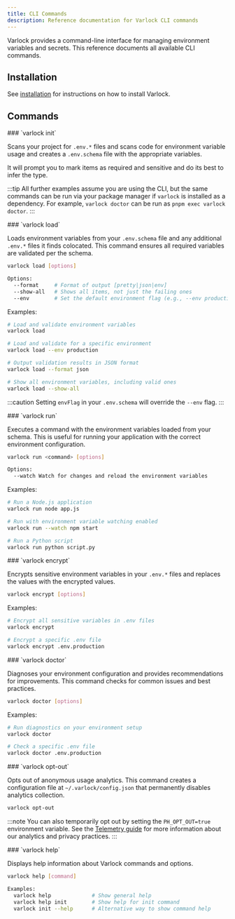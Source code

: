 ```yaml
---
title: CLI Commands
description: Reference documentation for Varlock CLI commands
---
```



Varlock provides a command-line interface for managing environment variables and secrets. This reference documents all available CLI commands.

## Installation

See [installation](/docs/getting-started/installation) for instructions on how to install Varlock.

## Commands

<div class="reference-docs">

<div>
### `varlock init`

<InitCommand />

Scans your project for `.env.*` files and scans code for environment variable usage and creates a `.env.schema` file with the appropriate variables.

It will prompt you to mark items as required and sensitive and do its best to infer the type.

:::tip
All further examples assume you are using the CLI, but the same commands can be run via your package manager if `varlock` is installed as a dependency. For example, `varlock doctor` can be run as `pnpm exec varlock doctor`.
:::
</div>

<div>
### `varlock load`

Loads environment variables from your `.env.schema` file and any additional `.env.*` files it finds colocated. This command ensures all required variables are validated per the schema.

```bash
varlock load [options]

Options:
  --format     # Format of output [pretty|json|env]
  --show-all   # Shows all items, not just the failing ones 
  --env        # Set the default environment flag (e.g., --env production)
```

Examples:
```bash
# Load and validate environment variables
varlock load

# Load and validate for a specific environment
varlock load --env production

# Output validation results in JSON format
varlock load --format json

# Show all environment variables, including valid ones
varlock load --show-all
```

:::caution
Setting `envFlag` in your `.env.schema` will override the `--env` flag.
:::

</div>

<div>
### `varlock run`

Executes a command with the environment variables loaded from your schema. This is useful for running your application with the correct environment configuration.

```bash
varlock run <command> [options]

Options:
  --watch Watch for changes and reload the environment variables
```

Examples:
```bash
# Run a Node.js application
varlock run node app.js

# Run with environment variable watching enabled
varlock run --watch npm start

# Run a Python script
varlock run python script.py
```

</div>

<div>
### `varlock encrypt`

Encrypts sensitive environment variables in your `.env.*` files and replaces the values with the encrypted values.

```bash
varlock encrypt [options]
```

Examples:
```bash
# Encrypt all sensitive variables in .env files
varlock encrypt

# Encrypt a specific .env file
varlock encrypt .env.production
```
</div>

<div>
### `varlock doctor`

Diagnoses your environment configuration and provides recommendations for improvements. This command checks for common issues and best practices.

```bash
varlock doctor [options]
```

Examples:
```bash
# Run diagnostics on your environment setup
varlock doctor

# Check a specific .env file
varlock doctor .env.production
```

</div>

<div>
### `varlock opt-out`

Opts out of anonymous usage analytics. This command creates a configuration file at `~/.varlock/config.json` that permanently disables analytics collection.

```bash
varlock opt-out
```

:::note
You can also temporarily opt out by setting the `PH_OPT_OUT=true` environment variable. See the [Telemetry guide](/guides/telemetry/) for more information about our analytics and privacy practices.
:::
</div>

<div>
### `varlock help`

Displays help information about Varlock commands and options.

```bash
varlock help [command]

Examples:
  varlock help             # Show general help
  varlock help init        # Show help for init command
  varlock init --help      # Alternative way to show command help
```
</div>
</div>

